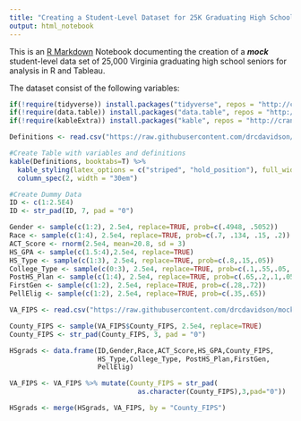 ```yaml
---
title: "Creating a Student-Level Dataset for 25K Graduating High School Seniors For Analysis in R & Tableau"
output: html_notebook
---
```


This is an [R Markdown](http://rmarkdown.rstudio.com) Notebook documenting the creation of a ***mock*** student-level data set of 25,000 Virginia graduating high school seniors for analysis in R and Tableau.

The dataset consist of the following variables:

```r
if(!require(tidyverse)) install.packages("tidyverse", repos = "http://cran.us.r-project.org")
if(!require(data.table)) install.packages("data.table", repos = "http://cran.us.r-project.org")
if(!require(kableExtra)) install.packages("kable", repos = "http://cran.us.r-project.org")

Definitions <- read.csv("https://raw.githubusercontent.com/drcdavidson/mock_HSgrads/main/Variable_Definitions.csv")

#Create Table with variables and definitions
kable(Definitions, booktabs=T) %>%
  kable_styling(latex_options = c("striped", "hold_position"), full_width = F) %>%
  column_spec(2, width = "30em")

#Create Dummy Data
ID <- c(1:2.5E4)
ID <- str_pad(ID, 7, pad = "0")

Gender <- sample(c(1:2), 2.5e4, replace=TRUE, prob=c(.4948, .5052))                     
Race <- sample(c(1:4), 2.5e4, replace=TRUE, prob=c(.7, .134, .15, .2))                      
ACT_Score <- rnorm(2.5e4, mean=20.8, sd = 3)
HS_GPA <- sample(c(1.5:4),2.5e4, replace=TRUE)
HS_Type <- sample(c(1:3), 2.5e4, replace=TRUE, prob=c(.8,.15,.05))
College_Type <- sample(c(0:3), 2.5e4, replace=TRUE, prob=c(.1,.55,.05,.3))
PostHS_Plan <- sample(c(1:4), 2.5e4, replace=TRUE, prob=c(.65,.2,.1,.05))
FirstGen <- sample(c(1:2), 2.5e4, replace=TRUE, prob=c(.28,.72)) 
PellElig <- sample(c(1:2), 2.5e4, replace=TRUE, prob=c(.35,.65)) 

VA_FIPS <- read.csv("https://raw.githubusercontent.com/drcdavidson/mock_HSgrads/main/VA_FIPS.csv")

County_FIPS <- sample(VA_FIPS$County_FIPS, 2.5e4, replace=TRUE)
County_FIPS <- str_pad(County_FIPS, 3, pad = "0")

HSgrads <- data.frame(ID,Gender,Race,ACT_Score,HS_GPA,County_FIPS,
                      HS_Type,College_Type, PostHS_Plan,FirstGen,
                      PellElig)

VA_FIPS <- VA_FIPS %>% mutate(County_FIPS = str_pad(
                                as.character(County_FIPS),3,pad="0"))

HSgrads <- merge(HSgrads, VA_FIPS, by = "County_FIPS")
```


